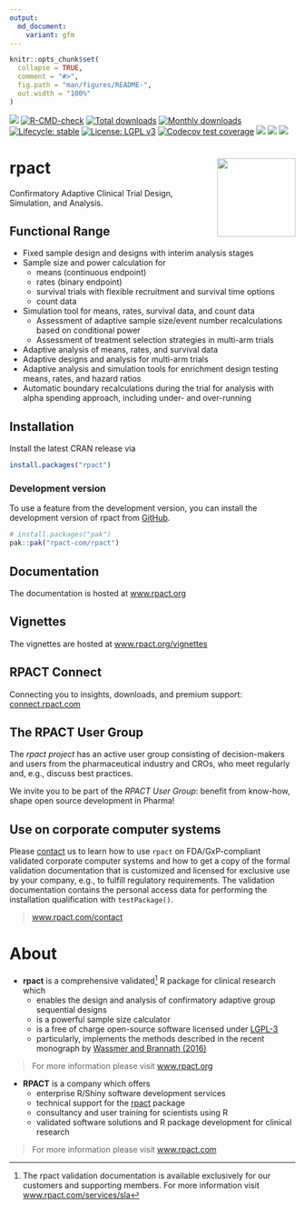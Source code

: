 ```yaml
---
output:
  md_document:
    variant: gfm
---
```


```r
knitr::opts_chunk$set(
  collapse = TRUE,
  comment = "#>",
  fig.path = "man/figures/README-",
  out.width = "100%"
)
```

 <!-- badges: start -->
[![](https://www.r-pkg.org/badges/version/rpact)](https://cran.r-project.org/package=rpact) 
[![R-CMD-check](https://github.com/rpact-com/rpact/actions/workflows/R-CMD-check.yaml/badge.svg)](https://github.com/rpact-com/rpact/actions/workflows/R-CMD-check.yaml) 
[![Total downloads](https://cranlogs.r-pkg.org/badges/grand-total/rpact?color=blue)](https://CRAN.R-project.org/package=rpact) 
[![Monthly downloads](https://cranlogs.r-pkg.org/badges/rpact?color=blue)](https://CRAN.R-project.org/package=rpact) 
[![Lifecycle: stable](https://img.shields.io/badge/lifecycle-stable-brightgreen.svg)](https://lifecycle.r-lib.org/articles/stages.html#stable) 
[![License: LGPL v3](https://img.shields.io/badge/License-LGPL_v3-blue.svg)](https://www.gnu.org/licenses/lgpl-3.0) 
[![Codecov test coverage](https://codecov.io/gh/rpact-com/rpact/branch/main/graph/badge.svg)](https://app.codecov.io/gh/rpact-com/rpact?branch=main)
[![](https://img.shields.io/badge/DOI-10.1007/978--3--319--32562--0-yellow.svg?logo=doi)](https://doi.org/10.1007/978-3-319-32562-0) 
[![](https://img.shields.io/badge/RPACT-Cloud-blue.svg?logo=r)](https://rpact.shinyapps.io/cloud)
[![](https://img.shields.io/badge/RPACT-Connect-669999.svg?labelColor=336699)](https://rpact.shinyapps.io/connect)
 <!-- badges: end -->

# rpact <a href="https://www.rpact.com"><img src="man/figures/logo.png" align="right" height="138" /></a>

Confirmatory Adaptive Clinical Trial Design, Simulation, and Analysis.

## Functional Range

*	Fixed sample design and designs with interim analysis stages
*	Sample size and power calculation for
    +	means (continuous endpoint)
    +	rates (binary endpoint)
    +	survival trials with flexible recruitment and survival time options
    +	count data 
*	Simulation tool for means, rates, survival data, and count data
    +	Assessment of adaptive sample size/event number recalculations based on
        conditional power
    +   Assessment of treatment selection strategies in multi-arm trials
*	Adaptive analysis of means, rates, and survival data
*	Adaptive designs and analysis for multi-arm trials
*	Adaptive analysis and simulation tools for enrichment design testing means,
    rates, and hazard ratios
*	Automatic boundary recalculations during the trial for analysis with alpha
    spending approach, including under- and over-running

## Installation

Install the latest CRAN release via

```r
install.packages("rpact")
```

### Development version

To use a feature from the development version, you can
install the development version of rpact from
[GitHub](https://github.com/rpact-com/rpact).

```r
# install.packages("pak")
pak::pak("rpact-com/rpact")
```

## Documentation

The documentation is hosted at [www.rpact.org](https://www.rpact.org)

## Vignettes

The vignettes are hosted at
[www.rpact.org/vignettes](https://www.rpact.org/vignettes/)

## RPACT Connect 

Connecting you to insights, downloads, and premium support:
[connect.rpact.com](https://connect.rpact.com)

## The RPACT User Group

The *rpact project* has an active user group consisting of decision-makers and
users from the pharmaceutical industry and CROs, who meet regularly
and, e.g., discuss best practices.

We invite you to be part of the *RPACT User Group*: benefit from know-how, shape
open source development in Pharma!

## Use on corporate computer systems

Please [contact](https://www.rpact.com/contact) us to learn how to use `rpact`
on FDA/GxP-compliant validated corporate computer systems and how to get a copy
of the formal validation documentation that is customized and licensed for
exclusive use by your company, e.g., to fulfill regulatory requirements.
The validation documentation contains the personal access data for performing
the installation qualification with `testPackage()`.

> [www.rpact.com/contact](https://www.rpact.com/contact)

# About

* **rpact** is a comprehensive validated^[The rpact validation documentation is
  available exclusively for our customers and supporting members. For more
  information visit
  [www.rpact.com/services/sla](https://www.rpact.com/services/sla)] R package
  for clinical research which
    + enables the design and analysis of confirmatory adaptive group sequential
      designs
    + is a powerful sample size calculator
    + is a free of charge open-source software licensed under
      [LGPL-3](https://cran.r-project.org/web/licenses/LGPL-3)
    + particularly, implements the methods described in the recent monograph by
      [Wassmer and Brannath (2016)](https://doi.org/10.1007%2F978-3-319-32562-0)

> For more information please visit [www.rpact.org](https://www.rpact.org)

* **RPACT** is a company which offers
    + enterprise R/Shiny software development services 
    + technical support for the
      [rpact](https://cran.r-project.org/package=rpact) package
    + consultancy and user training for scientists using R
    + validated software solutions and R package development for clinical
      research

> For more information please visit [www.rpact.com](https://www.rpact.com)
